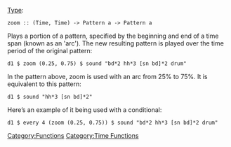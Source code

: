 {{DISPLAYTITLE:zoom}} 
[[Type signature|Type]]: <source inline>zoom :: (Time, Time) -> Pattern a -> Pattern a</source>

Plays a portion of a pattern, specified by the beginning and end of a time span (known as an 'arc'). The new resulting pattern is played over the time period of the original pattern:

<source>
d1 $ zoom (0.25, 0.75) $ sound "bd*2 hh*3 [sn bd]*2 drum"
</source>

In the pattern above, zoom is used with an arc from 25% to 75%. It is equivalent to this pattern:

<source>
d1 $ sound "hh*3 [sn bd]*2"
</source>

Here’s an example of it being used with a conditional:

<source>
d1 $ every 4 (zoom (0.25, 0.75)) $ sound "bd*2 hh*3 [sn bd]*2 drum"
</source>

[[Category:Functions]]
[[Category:Time Functions]]